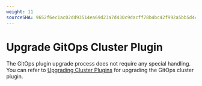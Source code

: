 ```yaml
---
weight: 11
sourceSHA: 9652f6ec1ac02dd93514ea69d23a7d430c9dacff78b4bc42f992a5bb5d4ce2bd
---
```


# Upgrade GitOps Cluster Plugin

The GitOps plugin upgrade process does not require any special handling. You can refer to [Upgrading Cluster Plugins]() for upgrading the GitOps cluster plugin.
